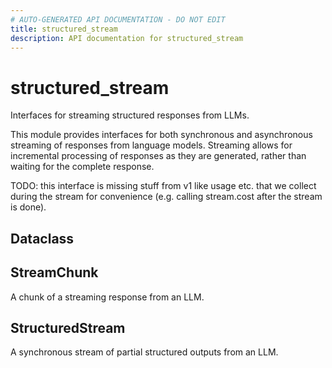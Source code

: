 ```yaml
---
# AUTO-GENERATED API DOCUMENTATION - DO NOT EDIT
title: structured_stream
description: API documentation for structured_stream
---
```


# structured_stream

Interfaces for streaming structured responses from LLMs.

This module provides interfaces for both synchronous and asynchronous streaming
of responses from language models. Streaming allows for incremental processing of
responses as they are generated, rather than waiting for the complete response.

TODO: this interface is missing stuff from v1 like usage etc. that we collect during
the stream for convenience (e.g. calling stream.cost after the stream is done).

## <ApiType type="Alias" path="responses/structured_stream/index" symbolName="Dataclass" /> Dataclass

## <ApiType type="Alias" path="responses/structured_stream/index" symbolName="StreamChunk" /> StreamChunk

A chunk of a streaming response from an LLM.

## <ApiType type="Class" path="responses/structured_stream/index" symbolName="StructuredStream" /> StructuredStream

A synchronous stream of partial structured outputs from an LLM.


